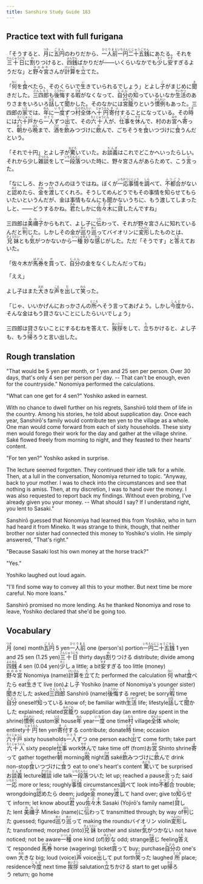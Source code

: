```yaml
---
title: Sanshiro Study Guide 183
---
```


## Practice text with full furigana

<p>
「そうすると、<ruby><rb>月</rb><rt>つき</rt></ruby>に<ruby><rb>五円</rb><rt>ごえん</rt></ruby>のわりだから、<ruby><rb>一人前</rb><rt>ひとりまえ</rt></ruby><ruby><rb>一円</rb><rt>いちえん</rt></ruby><ruby><rb>二十五銭</rb><rt>にじゅうごせん</rt></ruby>にあたる。それを<ruby><rb>三十日</rb><rt>さんじゅうにち</rt></ruby>に<ruby><rb>割</rb><rt>わ</rt></ruby>りつけると、<ruby><rb>四銭</rb><rt>よんせん</rt></ruby>ばかりだが――いくらいなかでも<ruby><rb>少</rb><rt>すこ</rt></ruby>し<ruby><rb>安</rb><rt>やす</rt></ruby>すぎるようだな」と<ruby><rb>野々宮</rb><rt>ののみや</rt></ruby>さんが<ruby><rb>計算</rb><rt>けいさん</rt></ruby>を<ruby><rb>立</rb><rt>た</rt></ruby>てた。
</p>

<p>
「<ruby><rb>何</rb><rt>なに</rt></ruby>を<ruby><rb>食</rb><rt>た</rt></ruby>べたら、そのくらいで<ruby><rb>生</rb><rt>い</rt></ruby>きていられるでしょう」とよし<ruby><rb>子</rb><rt>こ</rt></ruby>がまじめに<ruby><rb>聞</rb><rt>き</rt></ruby>きだした。<ruby><rb>三四郎</rb><rt>さんしろう</rt></ruby>も<ruby><rb>後悔</rb><rt>こうかい</rt></ruby>する<ruby><rb>暇</rb><rt>ひま</rt></ruby>がなくなって、<ruby><rb>自分</rb><rt>じぶん</rt></ruby>の<ruby><rb>知</rb><rt>し</rt></ruby>っているいなか<ruby><rb>生活</rb><rt>せいかつ</rt></ruby>のありさまをいろいろ<ruby><rb>話</rb><rt>はな</rt></ruby>して<ruby><rb>聞</rb><rt>き</rt></ruby>かした。そのなかには<ruby><rb>宮籠</rb><rt>みやごも</rt></ruby>りという<ruby><rb>慣例</rb><rt>かんれい</rt></ruby>もあった。三四郎の<ruby><rb>家</rb><rt>いえ</rt></ruby>では、<ruby><rb>年</rb><rt>ねん</rt></ruby>に<ruby><rb>一度</rb><rt>いちど</rt></ruby>ずつ<ruby><rb>村</rb><rt>むら</rt></ruby><ruby><rb>全体</rb><rt>ぜんたい</rt></ruby>へ<ruby><rb>十円</rb><rt>じゅうえん</rt></ruby><ruby><rb>寄付</rb><rt>きふ</rt></ruby>することになっている。その<ruby><rb>時</rb><rt>とき</rt></ruby>には<ruby><rb>六十戸</rb><rt>ろくじゅっこ</rt></ruby>から<ruby><rb>一人</rb><rt>ひとり</rt></ruby>ずつ<ruby><rb>出</rb><rt>で</rt></ruby>て、その<ruby><rb>六十人</rb><rt>ろくじゅうにん</rt></ruby>が、<ruby><rb>仕事</rb><rt>しごと</rt></ruby>を<ruby><rb>休</rb><rt>やす</rt></ruby>んで、村のお<ruby><rb>宮</rb><rt>みや</rt></ruby>へ<ruby><rb>寄</rb><rt>よ</rt></ruby>って、<ruby><rb>朝</rb><rt>あさ</rt></ruby>から<ruby><rb>晩</rb><rt>ばん</rt></ruby>まで、<ruby><rb>酒</rb><rt>さけ</rt></ruby>を<ruby><rb>飲</rb><rt>の</rt></ruby>みつづけに<ruby><rb>飲</rb><rt>の</rt></ruby>んで、ごちそうを<ruby><rb>食</rb><rt>く</rt></ruby>いつづけに<ruby><rb>食</rb><rt>く</rt></ruby>うんだという。
</p>

<p>
「それで十円」とよし子が<ruby><rb>驚</rb><rt>おどろ</rt></ruby>いていた。お<ruby><rb>談義</rb><rt>だんぎ</rt></ruby>はこれでどこかへいったらしい。それから少し<ruby><rb>雑談</rb><rt>ざつだん</rt></ruby>をして<ruby><rb>一段落</rb><rt>いちだんらく</rt></ruby>ついた時に、野々宮さんがあらためて、こう<ruby><rb>言</rb><rt>い</rt></ruby>った。
</p>

<p>
「なにしろ、おっかさんのほうではね。ぼくが<ruby><rb>一応</rb><rt>いちおう</rt></ruby><ruby><rb>事情</rb><rt>じじょう</rt></ruby>を<ruby><rb>調</rb><rt>しら</rt></ruby>べて、<ruby><rb>不都合</rb><rt>ふつごう</rt></ruby>がないと<ruby><rb>認</rb><rt>みと</rt></ruby>めたら、<ruby><rb>金</rb><rt>かね</rt></ruby>を<ruby><rb>渡</rb><rt>わた</rt></ruby>してくれろ。そうしてめんどうでもその事情を<ruby><rb>知</rb><rt>し</rt></ruby>らせてもらいたいというんだが、金は事情もなんにも聞かないうちに、もう渡してしまったしと、――どうするかね。<ruby><rb>君</rb><rt>きみ</rt></ruby>たしかに<ruby><rb>佐々木</rb><rt>ささき</rt></ruby>に<ruby><rb>貸</rb><rt>か</rt></ruby>したんですね」
</p>

<p>
三四郎は<ruby><rb>美禰子</rb><rt>みねこ</rt></ruby>からもれて、よし子に<ruby><rb>伝</rb><rt>つた</rt></ruby>わって、それが野々宮さんに知れているんだと<ruby><rb>判</rb><rt>はん</rt></ruby>じた。しかしその金が<ruby><rb>巡</rb><rt>めぐ</rt></ruby>り<ruby><rb>巡</rb><rt>めぐ</rt></ruby>ってバイオリンに<ruby><rb>変形</rb><rt>へんけい</rt></ruby>したものとは、<ruby><rb>兄妹</rb><rt>きょうだい</rt></ruby>とも<ruby><rb>気</rb><rt>き</rt></ruby>がつかないから<ruby><rb>一種</rb><rt>いっしゅ</rt></ruby><ruby><rb>妙</rb><rt>みょう</rt></ruby>な<ruby><rb>感</rb><rt>かん</rt></ruby>じがした。ただ「そうです」と<ruby><rb>答</rb><rt>こた</rt></ruby>えておいた。
</p>

<p>
「佐々木が<ruby><rb>馬券</rb><rt>ばけん</rt></ruby>を<ruby><rb>買</rb><rt>か</rt></ruby>って、<ruby><rb>自分</rb><rt>じぶん</rt></ruby>の金をなくしたんだってね」
</p>

「ええ」

<p>
よし子はまた<ruby><rb>大</rb><rt>おお</rt></ruby>きな<ruby><rb>声</rb><rt>こえ</rt></ruby>を<ruby><rb>出</rb><rt>だ</rt></ruby>して<ruby><rb>笑</rb><rt>わら</rt></ruby>った。
</p>

<p>
「じゃ、いいかげんにおっかさんの<ruby><rb>所</rb><rt>ところ</rt></ruby>へそう言ってあげよう。しかし<ruby><rb>今度</rb><rt>こんど</rt></ruby>から、そんな金はもう貸さないことにしたらいいでしょう」
</p>

<p>
三四郎は貸さないことにするむねを答えて、<ruby><rb>挨拶</rb><rt>あいさつ</rt></ruby>をして、<ruby><rb>立</rb><rt>た</rt></ruby>ちかけると、よし子も、もう<ruby><rb>帰</rb><rt>かえ</rt></ruby>ろうと言い出した。
</p>


## Rough translation

"That would be 5 yen per month, or 1 yen and 25 sen per person. Over 30 days, that's only 4 sen per person per day. -- That can't be enough, even for the countryside." Nonomiya performed the calculations.

"What can one get for 4 sen?" Yoshiko asked in earnest.

With no chance to dwell further on his regrets, Sanshirō told them of life in the country. Among his stories, he told about supplication day. Once each year, Sanshirō's family would contribute ten yen to the village as a whole. One man would come forward from each of sixty households. These sixty men would forego their work for the day and gather at the village shrine. Saké flowed freely from morning to night, and they feasted to their hearts' content.

"For ten yen?" Yoshiko asked in surprise.

The lecture seemed forgotten. They continued their idle talk for a while. Then, at a lull in the conversation, Nonomiya returned to topic. "Anyway, back to your mother. I was to check into the circumstances and see that nothing is amiss. Then, at my discretion, I was to hand over the money. I was also requested to report back my findings. Without even probing, I've already given you your money. -- What should I say? If I understand right, you lent to Sasaki."

Sanshirō guessed that Nonomiya had learned this from Yoshiko, who in turn had heard it from Mineko. It was strange to think, though, that neither brother nor sister had connected this money to Yoshiko's violin. He simply answered, "That's right."

"Because Sasaki lost his own money at the horse track?"

"Yes."

Yoshiko laughed out loud again.

"I'll find some way to convey all this to your mother. But next time be more careful. No more loans."

Sanshirō promised no more lending. As he thanked Nonomiya and rose to leave, Yoshiko declared that she'd be going too.          


## Vocabulary

<p>
<span class="vocabstudy"><ruby><rb>月</rb><rt>つき</rt></ruby>&nbsp;(one) month</span><span class="vocabstudy"><ruby><rb>五円</rb><rt>ごえん</rt></ruby>&nbsp;5 yen</span><span class="vocabstudy"><ruby><rb>一人前</rb><rt>ひとりまえ</rt></ruby>&nbsp;one (person's) portion</span><span class="vocabstudy"><ruby><rb>一円</rb><rt>いちえん</rt></ruby><ruby><rb>二十五銭</rb><rt>にじゅうごせん</rt></ruby>&nbsp;1 yen and 25 sen (1.25 yen)</span><span class="vocabstudy"><ruby><rb>三十日</rb><rt>さんじゅうにち</rt></ruby>&nbsp;thirty days</span><span class="vocabstudy"><ruby><rb>割</rb><rt>わ</rt></ruby>りつける&nbsp;distribute; divide among</span><span class="vocabstudy"><ruby><rb>四銭</rb><rt>よんせん</rt></ruby>&nbsp;4 sen (0.04 yen)</span><span class="vocabstudy"><ruby><rb>少</rb><rt>すこ</rt></ruby>し&nbsp;a little; a bit</span><span class="vocabstudy"><ruby><rb>安</rb><rt>やす</rt></ruby>すぎる&nbsp;too little (money)</span><span class="vocabstudy"><ruby><rb>野々宮</rb><rt>ののみや</rt></ruby>&nbsp;Nonomiya (name)</span><span class="vocabstudy"><ruby><rb>計算</rb><rt>けいさん</rt></ruby>を<ruby><rb>立</rb><rt>た</rt></ruby>てた&nbsp;performed the calculation</span>
<span class="vocabstudy"><ruby><rb>何</rb><rt>なに</rt></ruby>&nbsp;what</span><span class="vocabstudy"><ruby><rb>食</rb><rt>た</rt></ruby>べたら&nbsp;eat</span><span class="vocabstudy"><ruby><rb>生</rb><rt>い</rt></ruby>きて&nbsp;live (on)</span><span class="vocabstudy">よし<ruby><rb>子</rb><rt>こ</rt></ruby>&nbsp;Yoshiko (name of Nonomiya's younger sister)</span><span class="vocabstudy"><ruby><rb>聞</rb><rt>き</rt></ruby>きだした&nbsp;asked</span><span class="vocabstudy"><ruby><rb>三四郎</rb><rt>さんしろう</rt></ruby>&nbsp;Sanshirō (name)</span><span class="vocabstudy"><ruby><rb>後悔</rb><rt>こうかい</rt></ruby>する&nbsp;regret; be sorry</span><span class="vocabstudy"><ruby><rb>暇</rb><rt>ひま</rt></ruby>&nbsp;time</span><span class="vocabstudy"><ruby><rb>自分</rb><rt>じぶん</rt></ruby>&nbsp;oneself</span><span class="vocabstudy"><ruby><rb>知</rb><rt>し</rt></ruby>っている&nbsp;know of; be familiar with</span><span class="vocabstudy"><ruby><rb>生活</rb><rt>せいかつ</rt></ruby>&nbsp;life; lifestyle</span><span class="vocabstudy"><ruby><rb>話</rb><rt>はな</rt></ruby>して<ruby><rb>聞</rb><rt>き</rt></ruby>かした&nbsp;explained; related</span><span class="vocabstudy"><ruby><rb>宮籠</rb><rt>みやごも</rt></ruby>り&nbsp;supplication day (an entire day spent in the shrine)</span><span class="vocabstudy"><ruby><rb>慣例</rb><rt>かんれい</rt></ruby>&nbsp;custom</span><span class="vocabstudy"><ruby><rb>家</rb><rt>いえ</rt></ruby>&nbsp;house</span><span class="vocabstudy"><ruby><rb>年</rb><rt>ねん</rt></ruby>&nbsp;year</span><span class="vocabstudy"><ruby><rb>一度</rb><rt>いちど</rt></ruby>&nbsp;one time</span><span class="vocabstudy"><ruby><rb>村</rb><rt>むら</rt></ruby>&nbsp;village</span><span class="vocabstudy"><ruby><rb>全体</rb><rt>ぜんたい</rt></ruby>&nbsp;whole; entirety</span><span class="vocabstudy"><ruby><rb>十円</rb><rt>じゅうえん</rt></ruby>&nbsp;ten yen</span><span class="vocabstudy"><ruby><rb>寄付</rb><rt>きふ</rt></ruby>する&nbsp;contribute; donate</span><span class="vocabstudy"><ruby><rb>時</rb><rt>とき</rt></ruby>&nbsp;time; occasion</span><span class="vocabstudy"><ruby><rb>六十戸</rb><rt>ろくじゅっこ</rt></ruby>&nbsp;sixty households</span><span class="vocabstudy"><ruby><rb>一人</rb><rt>ひとり</rt></ruby>ずつ&nbsp;one person each</span><span class="vocabstudy"><ruby><rb>出</rb><rt>で</rt></ruby>て&nbsp;come forth; take part</span><span class="vocabstudy"><ruby><rb>六十人</rb><rt>ろくじゅうにん</rt></ruby>&nbsp;sixty people</span><span class="vocabstudy"><ruby><rb>仕事</rb><rt>しごと</rt></ruby>&nbsp;work</span><span class="vocabstudy"><ruby><rb>休</rb><rt>やす</rt></ruby>んで&nbsp;take time off (from)</span><span class="vocabstudy">お<ruby><rb>宮</rb><rt>みや</rt></ruby>&nbsp;Shinto shrine</span><span class="vocabstudy"><ruby><rb>寄</rb><rt>よ</rt></ruby>って&nbsp;gather together</span><span class="vocabstudy"><ruby><rb>朝</rb><rt>あさ</rt></ruby>&nbsp;morning</span><span class="vocabstudy"><ruby><rb>晩</rb><rt>ばん</rt></ruby>&nbsp;night</span><span class="vocabstudy"><ruby><rb>酒</rb><rt>さけ</rt></ruby>&nbsp;saké</span><span class="vocabstudy"><ruby><rb>飲</rb><rt>の</rt></ruby>みつづけに<ruby><rb>飲</rb><rt>の</rt></ruby>んで&nbsp;drink non-stop</span><span class="vocabstudy"><ruby><rb>食</rb><rt>く</rt></ruby>いつづけに<ruby><rb>食</rb><rt>く</rt></ruby>う&nbsp;eat to one's heart's content</span>
<span class="vocabstudy"><ruby><rb>驚</rb><rt>おどろ</rt></ruby>いて&nbsp;be surprised</span><span class="vocabstudy">お<ruby><rb>談義</rb><rt>だんぎ</rt></ruby>&nbsp;lecture</span><span class="vocabstudy"><ruby><rb>雑談</rb><rt>ざつだん</rt></ruby>&nbsp;idle talk</span><span class="vocabstudy"><ruby><rb>一段落</rb><rt>いちだんらく</rt></ruby>ついた&nbsp;let up; reached a pause</span><span class="vocabstudy"><ruby><rb>言</rb><rt>い</rt></ruby>った&nbsp;said</span>
<span class="vocabstudy"><ruby><rb>一応</rb><rt>いちおう</rt></ruby>&nbsp;more or less; roughly</span><span class="vocabstudy"><ruby><rb>事情</rb><rt>じじょう</rt></ruby>&nbsp;circumstances</span><span class="vocabstudy"><ruby><rb>調</rb><rt>しら</rt></ruby>べて&nbsp;look into</span><span class="vocabstudy"><ruby><rb>不都合</rb><rt>ふつごう</rt></ruby>&nbsp;trouble; wrongdoing</span><span class="vocabstudy"><ruby><rb>認</rb><rt>みと</rt></ruby>めたら&nbsp;deem; judge</span><span class="vocabstudy"><ruby><rb>金</rb><rt>かね</rt></ruby>&nbsp;money</span><span class="vocabstudy"><ruby><rb>渡</rb><rt>わた</rt></ruby>して&nbsp;hand over; give to</span><span class="vocabstudy"><ruby><rb>知</rb><rt>し</rt></ruby>らせて&nbsp;inform; let know about</span><span class="vocabstudy"><ruby><rb>君</rb><rt>きみ</rt></ruby>&nbsp;you</span><span class="vocabstudy"><ruby><rb>佐々木</rb><rt>ささき</rt></ruby>&nbsp;Sasaki (Yojirō's family name)</span><span class="vocabstudy"><ruby><rb>貸</rb><rt>か</rt></ruby>した&nbsp;lent</span>
<span class="vocabstudy"><ruby><rb>美禰子</rb><rt>みねこ</rt></ruby>&nbsp;Mineko (name)</span><span class="vocabstudy">に<ruby><rb>伝</rb><rt>つた</rt></ruby>わって&nbsp;transmitted through; by way of</span><span class="vocabstudy"><ruby><rb>判</rb><rt>はん</rt></ruby>じた&nbsp;guessed; figured</span><span class="vocabstudy"><ruby><rb>巡</rb><rt>めぐ</rt></ruby>り<ruby><rb>巡</rb><rt>めぐ</rt></ruby>って&nbsp;making the rounds</span><span class="vocabstudy">バイオリン&nbsp;violin</span><span class="vocabstudy"><ruby><rb>変形</rb><rt>へんけい</rt></ruby>した&nbsp;transformed; morphed (into)</span><span class="vocabstudy"><ruby><rb>兄妹</rb><rt>きょうだい</rt></ruby>&nbsp;brother and sister</span><span class="vocabstudy"><ruby><rb>気</rb><rt>き</rt></ruby>がつかない&nbsp;not have noticed; not be aware</span><span class="vocabstudy"><ruby><rb>一種</rb><rt>いっしゅ</rt></ruby>&nbsp;one kind (of)</span><span class="vocabstudy"><ruby><rb>妙</rb><rt>みょう</rt></ruby>な&nbsp;odd; strange</span><span class="vocabstudy"><ruby><rb>感</rb><rt>かん</rt></ruby>じ&nbsp;feeling</span><span class="vocabstudy"><ruby><rb>答</rb><rt>こた</rt></ruby>えて&nbsp;responded</span>
<span class="vocabstudy"><ruby><rb>馬券</rb><rt>ばけん</rt></ruby>&nbsp;horse (wagering) ticket</span><span class="vocabstudy"><ruby><rb>買</rb><rt>か</rt></ruby>って&nbsp;buy; purchase</span><span class="vocabstudy"><ruby><rb>自分</rb><rt>じぶん</rt></ruby>の&nbsp;one's own</span>
<span class="vocabstudy"><ruby><rb>大</rb><rt>おお</rt></ruby>きな&nbsp;big; loud (voice)</span><span class="vocabstudy"><ruby><rb>声</rb><rt>こえ</rt></ruby>&nbsp;voice</span><span class="vocabstudy"><ruby><rb>出</rb><rt>だ</rt></ruby>して&nbsp;put forth</span><span class="vocabstudy"><ruby><rb>笑</rb><rt>わら</rt></ruby>った&nbsp;laughed</span>
<span class="vocabstudy"><ruby><rb>所</rb><rt>ところ</rt></ruby>&nbsp;place; residence</span><span class="vocabstudy"><ruby><rb>今度</rb><rt>こんど</rt></ruby>&nbsp;next time</span>
<span class="vocabstudy"><ruby><rb>挨拶</rb><rt>あいさつ</rt></ruby>&nbsp;salutation</span><span class="vocabstudy"><ruby><rb>立</rb><rt>た</rt></ruby>ちかける&nbsp;start to get up</span><span class="vocabstudy"><ruby><rb>帰</rb><rt>かえ</rt></ruby>ろう&nbsp;return; go home</span>
</p>
